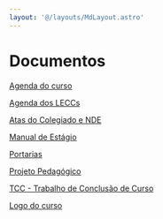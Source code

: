 ```yaml
---
layout: '@/layouts/MdLayout.astro'
---
```






Documentos
==========








[Agenda do curso](documentos/agenda)


[Agenda dos LECCs](documentos/agenda-dos-leccs)


[Atas do Colegiado e NDE](documentos/atas-do-colegiado-e-nde)


[Manual de Estágio](documentos/manual_estagio.pdf/view)


[Portarias](documentos/portarias)


[Projeto Pedagógico](documentos/projeto-pedagogico)


[TCC - Trabalho de Conclusão de Curso](documentos/tcc)


[Logo do curso](documentos/logo-do-curso)









